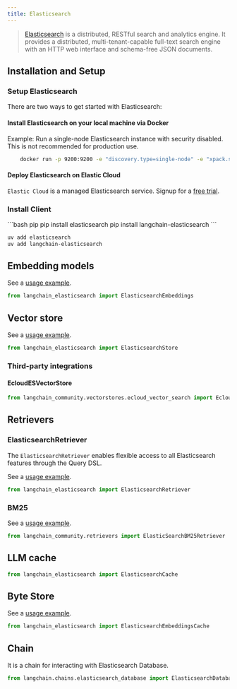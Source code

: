 ```yaml
---
title: Elasticsearch
---
```


> [Elasticsearch](https://www.elastic.co/elasticsearch/) is a distributed, RESTful search and analytics engine.
> It provides a distributed, multi-tenant-capable full-text search engine with an HTTP web interface and schema-free
> JSON documents.

## Installation and Setup

### Setup Elasticsearch

There are two ways to get started with Elasticsearch:

#### Install Elasticsearch on your local machine via Docker

Example: Run a single-node Elasticsearch instance with security disabled.
This is not recommended for production use.

```bash
    docker run -p 9200:9200 -e "discovery.type=single-node" -e "xpack.security.enabled=false" -e "xpack.security.http.ssl.enabled=false" docker.elastic.co/elasticsearch/elasticsearch:8.9.0
```

#### Deploy Elasticsearch on Elastic Cloud

`Elastic Cloud` is a managed Elasticsearch service. Signup for a [free trial](https://cloud.elastic.co/registration?utm_source=langchain&utm_content=documentation).

### Install Client

<CodeGroup>
```bash pip
pip install elasticsearch
pip install langchain-elasticsearch
```

```bash uv
uv add elasticsearch
uv add langchain-elasticsearch
```
</CodeGroup>

## Embedding models

See a [usage example](/oss/python/integrations/text_embedding/elasticsearch).

```python
from langchain_elasticsearch import ElasticsearchEmbeddings
```

## Vector store

See a [usage example](/oss/python/integrations/vectorstores/elasticsearch).

```python
from langchain_elasticsearch import ElasticsearchStore
```

### Third-party integrations

#### EcloudESVectorStore

```python
from langchain_community.vectorstores.ecloud_vector_search import EcloudESVectorStore
```

## Retrievers

### ElasticsearchRetriever

The `ElasticsearchRetriever` enables flexible access to all Elasticsearch features
through the Query DSL.

See a [usage example](/oss/python/integrations/retrievers/elasticsearch_retriever).

```python
from langchain_elasticsearch import ElasticsearchRetriever
```

### BM25

See a [usage example](/oss/python/integrations/retrievers/elastic_search_bm25).

```python
from langchain_community.retrievers import ElasticSearchBM25Retriever
```

## LLM cache


```python
from langchain_elasticsearch import ElasticsearchCache
```

## Byte Store

See a [usage example](/oss/python/integrations/stores/elasticsearch).

```python
from langchain_elasticsearch import ElasticsearchEmbeddingsCache
```

## Chain

It is a chain for interacting with Elasticsearch Database.

```python
from langchain.chains.elasticsearch_database import ElasticsearchDatabaseChain
```
